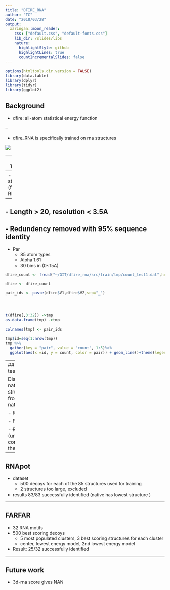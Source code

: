 ```yaml
---
title: "DFIRE_RNA"
author: "TC"
date: "2018/03/28"
output:
  xaringan::moon_reader:
    css: ["default.css", "default-fonts.css"]
    lib_dir: /slides/libs
    nature:
      highlightStyle: github
      highlightLines: true
      countIncrementalSlides: false
---
```




```r
options(htmltools.dir.version = FALSE)
library(data.table)
library(dplyr)
library(tidyr)
library(ggplot2)
```


## Background

- dfire: all-atom statistical energy function

--

- dfire_RNA is specifically trained on rna structures

![](http://image.wikifoundry.com/image/2/TgmUNZEy5quMoaMA-bW-dw52239/GW196H189.gif)

---
## Training

- Training dataset  

--
    - 85 RNA structures (from RNApot)
--
    - Length > 20, resolution < 3.5A
--
    - Redundency removed with 95% sequence identity
--
- Par
    - 85 atom types 
    - Alpha 1.61
    - 30 bins in (0~15A)
    

```r

dfire_count <- fread("~/GIT/dfire_rna/src/train/tmp/count_test1.dat",header = FALSE)

dfire <- dfire_count

pair_ids <- paste(dfire$V1,dfire$V2,sep="_")




t(dfire[,3:32]) ->tmp
as.data.frame(tmp) ->tmp

colnames(tmp) <- pair_ids

tmp$id=seq(1:nrow(tmp))
tmp %>%
  gather(key = "pair", value = "count", 1:5)%>%
  ggplot(aes(x =id, y = count, color = pair)) + geom_line()+theme(legend.position = "right")

```
    
    
---
## Decoy test

Discriminate native structrue from non-native ones

- RNApot

- FARFAR

- ~~RNAKB~~ (unavailable, contacting the author)
    
---

## RNApot
- dataset
    - 500 decoys for each of the 85 structures used for training
    - 2 structures too large, excluded

- results 83/83 successfully identified (native has lowest structure )


---

## FARFAR

- 32 RNA motifs 
- 500 best scoring decoys 
   - 5 most populated clusters, 3 best scoring structures for each cluster
   - center, lowest energy model, 2nd lowest energy model
   
   
- Result: 25/32 successfully identified


---

## Future work

- 3d-rna score gives NAN 









